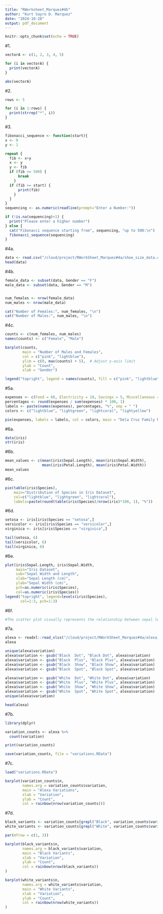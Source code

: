 ```yaml
---
title: "RWorksheet_Marquez#4b"
author: "Kurt Sayro D. Marquez"
date: "2024-10-28"
output: pdf_document
---
```


```r
knitr::opts_chunk$set(echo = TRUE)
```

#1.
```r

vectorA <- c(1, 2, 3, 4, 5)

for (i in vectorA) {
  print(vectorA)
}

abs(vectorA)

```

#2.
```r
rows <- 5

for (i in 1:rows) {
  print(strrep("*", i))
}
```

#3.
```r
fibonacci_sequence <- function(start){
x <- 0
y <- 1

repeat {
  fib <- x+y
  x <- y
  y <- fib
  if (fib >= 500) {
      break
    }
  if (fib >= start) {
      print(fib)
    }
  }
}
sequencing <- as.numeric(readline(prompt="Enter a Number:"))

if (!is.na(sequencing)<1) {
  print("Please enter a higher number")
} else {
  cat("Fibonacci sequence starting from", sequencing, "up to 500:\n")
  fibonacci_sequence(sequencing)
}
```
#4a.
```r
data <- read.csv("/cloud/project/RWorkSheet_Marquez#4a/shoe_size_data.csv")
head(data)
```
#4b.
```r

female_data <- subset(data, Gender == "F")
male_data <- subset(data, Gender == "M")


num_females <- nrow(female_data)
num_males <- nrow(male_data)

cat("Number of Females:", num_females, "\n")
cat("Number of Males:", num_males, "\n")

```
#4c.
```r
counts <- c(num_females, num_males)
names(counts) <- c("Female", "Male")

barplot(counts, 
        main = "Number of Males and Females",
        col = c("pink", "lightblue"),
        ylim = c(0, max(counts) + 5),  # Adjust y-axis limit
        ylab = "Count",
        xlab = "Gender")

legend("topright", legend = names(counts), fill = c("pink", "lightblue"))

```
#5a.
```r
expenses <- c(Food = 60, Electricity = 10, Savings = 5, Miscellaneous = 25)
percentages <- round(expenses / sum(expenses) * 100, 1)
labels <- paste(names(expenses), percentages, "%", sep = " ")
colors <- c("lightblue", "lightgreen", "lightcoral", "lightyellow")

pie(expenses, labels = labels, col = colors, main = "Dela Cruz Family Monthly Expenses")
```
#6a.
```r
data(iris)
str(iris)
```
#6b.
```r
mean_values <- c(mean(iris$Sepal.Length), mean(iris$Sepal.Width), 
                 mean(iris$Petal.Length), mean(iris$Petal.Width))
mean_values
```
#6c.
```r
pie(table(iris$Species), 
    main="Distribution of Species in Iris Dataset",
    col=c("lightblue", "lightgreen", "lightcoral"),
    labels=paste(round(table(iris$Species)/nrow(iris)*100, 1), "%"))
```
#6d.
```r
setosa <- iris[iris$Species == "setosa",]
versicolor <- iris[iris$Species == "versicolor",]
virginica <- iris[iris$Species == "virginica",]

tail(setosa, 6)
tail(versicolor, 6)
tail(virginica, 6)
```
#6e.
```r
plot(iris$Sepal.Length, iris$Sepal.Width, 
     main="Iris Dataset", 
     sub="Sepal Width and Length", 
     xlab="Sepal Length (cm)", 
     ylab="Sepal Width (cm)", 
     pch=as.numeric(iris$Species), 
     col=as.numeric(iris$Species))
legend("topright", legend=levels(iris$Species), 
       col=1:3, pch=1:3)
```
#6f.
```r
#The scatter plot visually represents the relationship between sepal length and sepal width for the three different species.
```
#7a.
```r
alexa <- readxl::read_xlsx("/cloud/project/RWorkSheet_Marquez#4a/alexa_file.xlsx", sheet = 1)
alexa

unique(alexa$variation)
alexa$variation <- gsub("Black  Dot", "Black Dot", alexa$variation)
alexa$variation <- gsub("Black  Plus", "Black Plus", alexa$variation)
alexa$variation <- gsub("Black  Show", "Black Show", alexa$variation)
alexa$variation <- gsub("Black  Spot", "Black Spot", alexa$variation)

alexa$variation <- gsub("White  Dot", "White Dot", alexa$variation)
alexa$variation <- gsub("White  Plus", "White Plus", alexa$variation)
alexa$variation <- gsub("White  Show", "White Show", alexa$variation)
alexa$variation <- gsub("White  Spot", "White Spot", alexa$variation)
unique(alexa$variation)

head(alexa)

```

#7b.
```r
library(dplyr)

variation_counts <- alexa %>% 
  count(variation)

print(variation_counts)

save(variation_counts, file = "variations.RData")
```
#7c.
```r
load("variations.RData")

barplot(variation_counts$n,
        names.arg = variation_counts$variation,
        main = "Alexa Variations",
        xlab = "Variation",
        ylab = "Count",
        col = rainbow(nrow(variation_counts)))
```
#7d.
```r
black_variants <- variation_counts[grepl("Black", variation_counts$variation), ]
white_variants <- variation_counts[grepl("White", variation_counts$variation), ]

par(mfrow = c(1, 2))

barplot(black_variants$n,
        names.arg = black_variants$variation,
        main = "Black Variants",
        xlab = "Variation",
        ylab = "Count",
        col = rainbow(nrow(black_variants))
)

barplot(white_variants$n,
        names.arg = white_variants$variation,
        main = "White Variants",
        xlab = "Variation",
        ylab = "Count",
        col = rainbow(nrow(white_variants))
)
```

